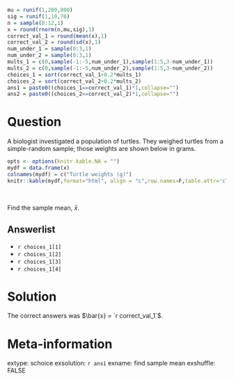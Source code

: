```r
mu = runif(1,200,800)
sig = runif(1,10,70)
n = sample(8:12,1)
x = round(rnorm(n,mu,sig),1)
correct_val_1 = round(mean(x),1)
correct_val_2 = round(sd(x),1)
num_under_1 = sample(0:3,1)
num_under_2 = sample(0:3,1)
mults_1 = c(0,sample(-1:-5,num_under_1),sample(1:5,3-num_under_1))
mults_2 = c(0,sample(-1:-5,num_under_2),sample(1:5,3-num_under_2))
choices_1 = sort(correct_val_1+0.2*mults_1)
choices_2 = sort(correct_val_2+0.2*mults_2)
ans1 = paste0((choices_1==correct_val_1)*1,collapse="")
ans2 = paste0((choices_2==correct_val_2)*1,collapse="")
```


Question
========

<style type="text/css" rel="stylesheet">
.bordered-table {
    border-collapse: collapse;
    border-spacing: 0;
    border:2px solid #000000;
}
.bordered-table th {
    border:2px solid #000000;
    padding: 4px;
}
.bordered-table td{
    border:2px solid #000000;
    padding: 4px;
}
</style>

A biologist investigated a population of turtles. They weighed turtles from a simple-random sample; those weights are shown below in grams.

```r
opts <- options(knitr.kable.NA = "")
mydf = data.frame(x)
colnames(mydf) = c("Turtle weights (g)")
knitr::kable(mydf,format="html", align = "c",row.names=F,table.attr='class="bordered-table"')
```
\

Find the sample mean, $\bar{x}$.

Answerlist
--------
* `r choices_1[1]`
* `r choices_1[2]`
* `r choices_1[3]`
* `r choices_1[4]`

Solution
========

The correct answers was $\bar{x} = `r correct_val_1`$.

Meta-information
================
extype: schoice
exsolution: `r ans1`
exname: find sample mean
exshuffle: FALSE